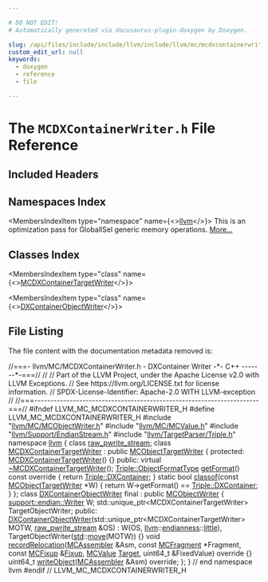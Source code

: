 ```yaml
---

# DO NOT EDIT!
# Automatically generated via docusaurus-plugin-doxygen by Doxygen.

slug: /api/files/include/include/llvm/include/llvm/mc/mcdxcontainerwriter-h
custom_edit_url: null
keywords:
  - doxygen
  - reference
  - file

---
```





# The `MCDXContainerWriter.h` File Reference

<DoxygenPage pluginConfig={pluginConfig}>



## Included Headers

<IncludesList>
<IncludesListItem
  filePath="llvm/MC/MCObjectWriter.h"
  permalink="/docs/api/files/include/include/llvm/include/llvm/mc/mcobjectwriter-h"
  isLocal="true" />
<IncludesListItem
  filePath="llvm/MC/MCValue.h"
  permalink="/docs/api/files/include/include/llvm/include/llvm/mc/mcvalue-h"
  isLocal="true" />
<IncludesListItem
  filePath="llvm/Support/EndianStream.h"
  permalink="/docs/api/files/include/include/llvm/include/llvm/support/endianstream-h"
  isLocal="true" />
<IncludesListItem
  filePath="llvm/TargetParser/Triple.h"
  permalink="/docs/api/files/include/include/llvm/include/llvm/targetparser/triple-h"
  isLocal="true" />
</IncludesList>

## Namespaces Index

<MembersIndex>

<MembersIndexItem
  type="namespace"
  name={<><a href="/docs/api/namespaces/llvm">llvm</a></>}>
This is an optimization pass for GlobalISel generic memory operations. <a href="/docs/api/namespaces/llvm/#details">More...</a>
</MembersIndexItem>

</MembersIndex>

## Classes Index

<MembersIndex>

<MembersIndexItem
  type="class"
  name={<><a href="/docs/api/classes/llvm/mcdxcontainertargetwriter">MCDXContainerTargetWriter</a></>}>
</MembersIndexItem>

<MembersIndexItem
  type="class"
  name={<><a href="/docs/api/classes/llvm/dxcontainerobjectwriter">DXContainerObjectWriter</a></>}>
</MembersIndexItem>

</MembersIndex>


## File Listing

The file content with the documentation metadata removed is:

<ProgramListing>

<Link id="l00001" /><CodeLine lineNumber="1"><Highlight kind="comment">//===- llvm/MC/MCDXContainerWriter.h - DXContainer Writer -&#42;- C++ -------&#42;-===//</Highlight><Highlight kind="normal"></Highlight></CodeLine>
<Link id="l00002" /><CodeLine lineNumber="2"><Highlight kind="normal"></Highlight><Highlight kind="comment">//</Highlight><Highlight kind="normal"></Highlight></CodeLine>
<Link id="l00003" /><CodeLine lineNumber="3"><Highlight kind="normal"></Highlight><Highlight kind="comment">// Part of the LLVM Project, under the Apache License v2.0 with LLVM Exceptions.</Highlight><Highlight kind="normal"></Highlight></CodeLine>
<Link id="l00004" /><CodeLine lineNumber="4"><Highlight kind="normal"></Highlight><Highlight kind="comment">// See https://llvm.org/LICENSE.txt for license information.</Highlight><Highlight kind="normal"></Highlight></CodeLine>
<Link id="l00005" /><CodeLine lineNumber="5"><Highlight kind="normal"></Highlight><Highlight kind="comment">// SPDX-License-Identifier: Apache-2.0 WITH LLVM-exception</Highlight><Highlight kind="normal"></Highlight></CodeLine>
<Link id="l00006" /><CodeLine lineNumber="6"><Highlight kind="normal"></Highlight><Highlight kind="comment">//</Highlight><Highlight kind="normal"></Highlight></CodeLine>
<Link id="l00007" /><CodeLine lineNumber="7"><Highlight kind="normal"></Highlight><Highlight kind="comment">//===----------------------------------------------------------------------===//</Highlight><Highlight kind="normal"></Highlight></CodeLine>
<Link id="l00008" /><CodeLine lineNumber="8"><Highlight kind="normal"></Highlight></CodeLine>
<Link id="l00009" /><CodeLine lineNumber="9"><Highlight kind="normal"></Highlight><Highlight kind="preprocessor">#ifndef LLVM&#95;MC&#95;MCDXCONTAINERWRITER&#95;H</Highlight><Highlight kind="normal"></Highlight></CodeLine>
<Link id="l00010" /><CodeLine lineNumber="10"><Highlight kind="normal"></Highlight><Highlight kind="preprocessor">#define LLVM&#95;MC&#95;MCDXCONTAINERWRITER&#95;H</Highlight><Highlight kind="normal"></Highlight></CodeLine>
<Link id="l00011" /><CodeLine lineNumber="11"><Highlight kind="normal"></Highlight></CodeLine>
<Link id="l00012" /><CodeLine lineNumber="12"><Highlight kind="normal"></Highlight><Highlight kind="preprocessor">#include &quot;<a href="/docs/api/files/include/include/llvm/include/llvm/mc/mcobjectwriter-h">llvm/MC/MCObjectWriter.h</a>&quot;</Highlight><Highlight kind="normal"></Highlight></CodeLine>
<Link id="l00013" /><CodeLine lineNumber="13"><Highlight kind="normal"></Highlight><Highlight kind="preprocessor">#include &quot;<a href="/docs/api/files/include/include/llvm/include/llvm/mc/mcvalue-h">llvm/MC/MCValue.h</a>&quot;</Highlight><Highlight kind="normal"></Highlight></CodeLine>
<Link id="l00014" /><CodeLine lineNumber="14"><Highlight kind="normal"></Highlight><Highlight kind="preprocessor">#include &quot;<a href="/docs/api/files/include/include/llvm/include/llvm/support/endianstream-h">llvm/Support/EndianStream.h</a>&quot;</Highlight><Highlight kind="normal"></Highlight></CodeLine>
<Link id="l00015" /><CodeLine lineNumber="15"><Highlight kind="normal"></Highlight><Highlight kind="preprocessor">#include &quot;<a href="/docs/api/files/include/include/llvm/include/llvm/targetparser/triple-h">llvm/TargetParser/Triple.h</a>&quot;</Highlight><Highlight kind="normal"></Highlight></CodeLine>
<Link id="l00016" /><CodeLine lineNumber="16"><Highlight kind="normal"></Highlight></CodeLine>
<Link id="l00017" /><CodeLine lineNumber="17"><Highlight kind="normal"></Highlight><Highlight kind="keyword">namespace </Highlight><Highlight kind="normal"><a href="/docs/api/namespaces/llvm">llvm</a> &#123;</Highlight></CodeLine>
<Link id="l00018" /><CodeLine lineNumber="18"><Highlight kind="normal"></Highlight></CodeLine>
<Link id="l00019" /><CodeLine lineNumber="19"><Highlight kind="normal"></Highlight><Highlight kind="keyword">class </Highlight><Highlight kind="normal"><a href="/docs/api/classes/llvm/raw-pwrite-stream">raw&#95;pwrite&#95;stream</a>;</Highlight></CodeLine>
<Link id="l00020" /><CodeLine lineNumber="20"><Highlight kind="normal"></Highlight></CodeLine>
<Link id="l00021" /><CodeLine lineNumber="21" lineLink="/docs/api/classes/llvm/mcdxcontainertargetwriter"><Highlight kind="normal"></Highlight><Highlight kind="keyword">class </Highlight><Highlight kind="normal"><a href="/docs/api/classes/llvm/mcdxcontainertargetwriter/#a6a1063e41b7a8b2a81df23cc09fce2ea">MCDXContainerTargetWriter</a> : </Highlight><Highlight kind="keyword">public</Highlight><Highlight kind="normal"> <a href="/docs/api/classes/llvm/mcobjecttargetwriter">MCObjectTargetWriter</a> &#123;</Highlight></CodeLine>
<Link id="l00022" /><CodeLine lineNumber="22"><Highlight kind="normal"></Highlight><Highlight kind="keyword">protected</Highlight><Highlight kind="normal">:</Highlight></CodeLine>
<Link id="l00023" /><CodeLine lineNumber="23" lineLink="/docs/api/classes/llvm/mcdxcontainertargetwriter/#a6a1063e41b7a8b2a81df23cc09fce2ea"><Highlight kind="normal">  <a href="/docs/api/classes/llvm/mcdxcontainertargetwriter/#a6a1063e41b7a8b2a81df23cc09fce2ea">MCDXContainerTargetWriter</a>() &#123;&#125;</Highlight></CodeLine>
<Link id="l00024" /><CodeLine lineNumber="24"><Highlight kind="normal"></Highlight></CodeLine>
<Link id="l00025" /><CodeLine lineNumber="25"><Highlight kind="normal"></Highlight><Highlight kind="keyword">public</Highlight><Highlight kind="normal">:</Highlight></CodeLine>
<Link id="l00026" /><CodeLine lineNumber="26"><Highlight kind="normal">  </Highlight><Highlight kind="keyword">virtual</Highlight><Highlight kind="normal"> <a href="/docs/api/classes/llvm/mcdxcontainertargetwriter/#a2b75c69df7c51b7407369551829558e8">~MCDXContainerTargetWriter</a>();</Highlight></CodeLine>
<Link id="l00027" /><CodeLine lineNumber="27"><Highlight kind="normal"></Highlight></CodeLine>
<Link id="l00028" /><CodeLine lineNumber="28" lineLink="/docs/api/classes/llvm/mcdxcontainertargetwriter/#a73f5d1cd23aff97cf77343bdf18e8c14"><Highlight kind="normal">  <a href="/docs/api/classes/llvm/triple/#a83e907e55fa50e093caa96a0aff96201">Triple::ObjectFormatType</a> <a href="/docs/api/classes/llvm/mcdxcontainertargetwriter/#a73f5d1cd23aff97cf77343bdf18e8c14">getFormat</a>()</Highlight><Highlight kind="keyword"> const override </Highlight><Highlight kind="normal">&#123;</Highlight></CodeLine>
<Link id="l00029" /><CodeLine lineNumber="29"><Highlight kind="normal">    </Highlight><Highlight kind="keywordflow">return</Highlight><Highlight kind="normal"> <a href="/docs/api/classes/llvm/triple/#a83e907e55fa50e093caa96a0aff96201a382f97aab858a35311f657a88f998a68">Triple::DXContainer</a>;</Highlight></CodeLine>
<Link id="l00030" /><CodeLine lineNumber="30"><Highlight kind="normal">  &#125;</Highlight></CodeLine>
<Link id="l00031" /><CodeLine lineNumber="31" lineLink="/docs/api/classes/llvm/mcdxcontainertargetwriter/#ae483d68577b2cb4f3615329f9d74df85"><Highlight kind="normal">  </Highlight><Highlight kind="keyword">static</Highlight><Highlight kind="normal"> </Highlight><Highlight kind="keywordtype">bool</Highlight><Highlight kind="normal"> <a href="/docs/api/classes/llvm/mcdxcontainertargetwriter/#ae483d68577b2cb4f3615329f9d74df85">classof</a>(</Highlight><Highlight kind="keyword">const</Highlight><Highlight kind="normal"> <a href="/docs/api/classes/llvm/mcobjecttargetwriter">MCObjectTargetWriter</a> &#42;W) &#123;</Highlight></CodeLine>
<Link id="l00032" /><CodeLine lineNumber="32"><Highlight kind="normal">    </Highlight><Highlight kind="keywordflow">return</Highlight><Highlight kind="normal"> W-&gt;getFormat() == <a href="/docs/api/classes/llvm/triple/#a83e907e55fa50e093caa96a0aff96201a382f97aab858a35311f657a88f998a68">Triple::DXContainer</a>;</Highlight></CodeLine>
<Link id="l00033" /><CodeLine lineNumber="33"><Highlight kind="normal">  &#125;</Highlight></CodeLine>
<Link id="l00034" /><CodeLine lineNumber="34"><Highlight kind="normal">&#125;;</Highlight></CodeLine>
<Link id="l00035" /><CodeLine lineNumber="35"><Highlight kind="normal"></Highlight></CodeLine>
<Link id="l00036" /><CodeLine lineNumber="36" lineLink="/docs/api/classes/llvm/dxcontainerobjectwriter"><Highlight kind="normal"></Highlight><Highlight kind="keyword">class </Highlight><Highlight kind="normal"><a href="/docs/api/classes/llvm/dxcontainerobjectwriter/#a162acfcd92a009e23bb8b13bec4468a1">DXContainerObjectWriter</a> final : </Highlight><Highlight kind="keyword">public</Highlight><Highlight kind="normal"> <a href="/docs/api/classes/llvm/mcobjectwriter/#a0e06822ad41ef36f2abad4a02733963b">MCObjectWriter</a> &#123;</Highlight></CodeLine>
<Link id="l00037" /><CodeLine lineNumber="37"><Highlight kind="normal">  <a href="/docs/api/structs/llvm/support/endian/writer">support::endian::Writer</a> W;</Highlight></CodeLine>
<Link id="l00038" /><CodeLine lineNumber="38"><Highlight kind="normal">  std::unique&#95;ptr&lt;MCDXContainerTargetWriter&gt; TargetObjectWriter;</Highlight></CodeLine>
<Link id="l00039" /><CodeLine lineNumber="39"><Highlight kind="normal"></Highlight></CodeLine>
<Link id="l00040" /><CodeLine lineNumber="40"><Highlight kind="normal"></Highlight><Highlight kind="keyword">public</Highlight><Highlight kind="normal">:</Highlight></CodeLine>
<Link id="l00041" /><CodeLine lineNumber="41" lineLink="/docs/api/classes/llvm/dxcontainerobjectwriter/#a162acfcd92a009e23bb8b13bec4468a1"><Highlight kind="normal">  <a href="/docs/api/classes/llvm/dxcontainerobjectwriter/#a162acfcd92a009e23bb8b13bec4468a1">DXContainerObjectWriter</a>(std::unique&#95;ptr&lt;MCDXContainerTargetWriter&gt; MOTW,</Highlight></CodeLine>
<Link id="l00042" /><CodeLine lineNumber="42"><Highlight kind="normal">                          <a href="/docs/api/classes/llvm/raw-pwrite-stream">raw&#95;pwrite&#95;stream</a> &amp;OS)</Highlight></CodeLine>
<Link id="l00043" /><CodeLine lineNumber="43"><Highlight kind="normal">      : W(OS, <a href="/docs/api/namespaces/llvm">llvm</a>::<a href="/docs/api/namespaces/llvm/#ae1e26e57357947b25e392fd18ab000db">endianness</a>::<a href="/docs/api/namespaces/llvm/#ae1e26e57357947b25e392fd18ab000dbaaae6635e044ac56046b2893a529b5114">little</a>), TargetObjectWriter(<a href="/docs/api/namespaces/std">std</a>::<a href="/docs/api/namespaces/llvm/#abfc9c7ecf70f66901e439f7c04ef3dbb">move</a>(MOTW)) &#123;&#125;</Highlight></CodeLine>
<Link id="l00044" /><CodeLine lineNumber="44"><Highlight kind="normal"></Highlight></CodeLine>
<Link id="l00045" /><CodeLine lineNumber="45" lineLink="/docs/api/classes/llvm/dxcontainerobjectwriter/#a5d8234cc9e27a3eecc8dc542af36ec15"><Highlight kind="normal">  </Highlight><Highlight kind="keywordtype">void</Highlight><Highlight kind="normal"> <a href="/docs/api/classes/llvm/dxcontainerobjectwriter/#a5d8234cc9e27a3eecc8dc542af36ec15">recordRelocation</a>(<a href="/docs/api/classes/llvm/mcassembler">MCAssembler</a> &amp;Asm, </Highlight><Highlight kind="keyword">const</Highlight><Highlight kind="normal"> <a href="/docs/api/classes/llvm/mcfragment">MCFragment</a> &#42;Fragment,</Highlight></CodeLine>
<Link id="l00046" /><CodeLine lineNumber="46"><Highlight kind="normal">                        </Highlight><Highlight kind="keyword">const</Highlight><Highlight kind="normal"> <a href="/docs/api/classes/llvm/mcfixup">MCFixup</a> &amp;<a href="/docs/api/files/lib/lib/target/lib/target/powerpc/ppctlsdynamiccall-cpp/#a4a235aedca5bbfc39934045b6cbf9c70">Fixup</a>, <a href="/docs/api/classes/llvm/mcvalue">MCValue</a> <a href="/docs/api/classes/llvm/target">Target</a>,</Highlight></CodeLine>
<Link id="l00047" /><CodeLine lineNumber="47"><Highlight kind="normal">                        uint64&#95;t &amp;FixedValue)</Highlight><Highlight kind="keyword"> override </Highlight><Highlight kind="normal">&#123;&#125;</Highlight></CodeLine>
<Link id="l00048" /><CodeLine lineNumber="48"><Highlight kind="normal"></Highlight></CodeLine>
<Link id="l00049" /><CodeLine lineNumber="49"><Highlight kind="normal">  uint64&#95;t <a href="/docs/api/classes/llvm/dxcontainerobjectwriter/#aab937b67cb92336a4c82aeae0b8ccbf5">writeObject</a>(<a href="/docs/api/classes/llvm/mcassembler">MCAssembler</a> &amp;Asm) </Highlight><Highlight kind="keyword">override</Highlight><Highlight kind="normal">;</Highlight></CodeLine>
<Link id="l00050" /><CodeLine lineNumber="50"><Highlight kind="normal">&#125;;</Highlight></CodeLine>
<Link id="l00051" /><CodeLine lineNumber="51"><Highlight kind="normal">&#125; </Highlight><Highlight kind="comment">// end namespace llvm</Highlight><Highlight kind="normal"></Highlight></CodeLine>
<Link id="l00052" /><CodeLine lineNumber="52"><Highlight kind="normal"></Highlight></CodeLine>
<Link id="l00053" /><CodeLine lineNumber="53"><Highlight kind="normal"></Highlight><Highlight kind="preprocessor">#endif </Highlight><Highlight kind="comment">// LLVM&#95;MC&#95;MCDXCONTAINERWRITER&#95;H</Highlight><Highlight kind="normal"></Highlight></CodeLine>

</ProgramListing>

</DoxygenPage>

